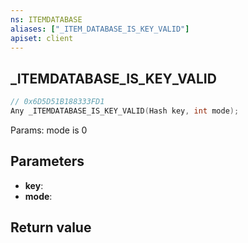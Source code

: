 ```yaml
---
ns: ITEMDATABASE
aliases: ["_ITEM_DATABASE_IS_KEY_VALID"]
apiset: client
---
```

## _ITEMDATABASE_IS_KEY_VALID

```c
// 0x6D5D51B188333FD1
Any _ITEMDATABASE_IS_KEY_VALID(Hash key, int mode);
```

Params: mode is 0

## Parameters
* **key**:
* **mode**:

## Return value
